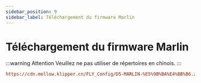 ```yaml
---
sidebar_position: 9
sidebar_label: Téléchargement du firmware Marlin
---
```


# Téléchargement du firmware Marlin

:::warning Attention
Veuillez ne pas utiliser de répertoires en chinois.
:::

```cfg
https://cdn.mellow.klipper.cn/FLY_Config/D5-MARLIN-%E5%9B%BA%E4%BB%B6.zip
```

